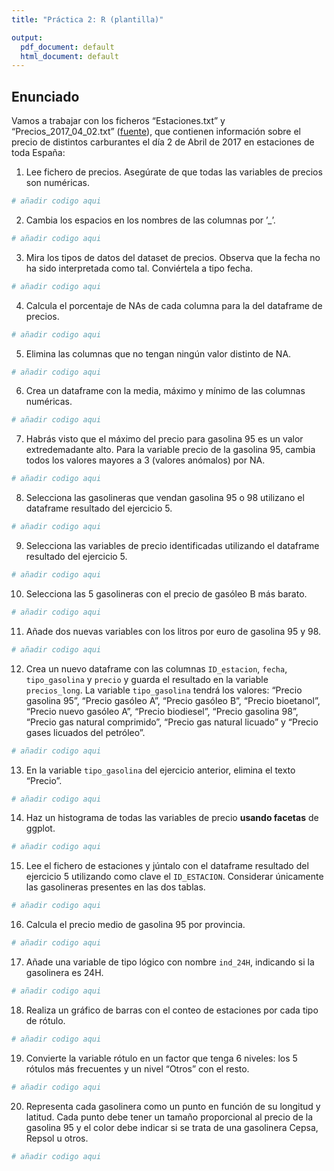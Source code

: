 ```yaml
---
title: "Práctica 2: R (plantilla)"

output:
  pdf_document: default
  html_document: default
---
```


## Enunciado

Vamos a trabajar con los ficheros "Estaciones.txt" y "Precios_2017_04_02.txt" ([fuente](https://geoportalgasolineras.es/#/Descargas)), que contienen información sobre el precio de distintos carburantes el día 2 de Abril de 2017 en estaciones de toda España:

  1. Lee fichero de precios. Asegúrate de que todas las variables de precios son numéricas.
```r
# añadir codigo aqui
```
  
  2. Cambia los espacios en los nombres de las columnas por '_'.
```r
# añadir codigo aqui
```
  
  3. Mira los tipos de datos del dataset de precios. Observa que la fecha no ha sido interpretada como tal. Conviértela a tipo fecha.
```r
# añadir codigo aqui
```
  
  4. Calcula el porcentaje de NAs de cada columna para la del dataframe de precios.
```r
# añadir codigo aqui
```
  
  5. Elimina las columnas que no tengan ningún valor distinto de NA.
```r
# añadir codigo aqui
```
  
  6. Crea un dataframe con la media, máximo y mínimo de las columnas numéricas.
```r
# añadir codigo aqui
```
  
  7. Habrás visto que el máximo del precio para gasolina 95 es un valor extredemadante alto. Para la variable precio de la gasolina 95, cambia todos los valores mayores a 3 (valores anómalos) por NA.
```r
# añadir codigo aqui
```
  
  8. Selecciona las gasolineras que vendan gasolina 95 o 98 utilizano el dataframe resultado del ejercicio 5.
```r
# añadir codigo aqui
```
  
  9. Selecciona las variables de precio identificadas utilizando el dataframe resultado del ejercicio 5.
```r
# añadir codigo aqui
```
  
  10. Selecciona las 5 gasolineras con el precio de gasóleo B más barato.
```r
# añadir codigo aqui
```
  
  11. Añade dos nuevas variables con los litros por euro de gasolina 95 y 98.
```r
# añadir codigo aqui
```
  
  12. Crea un nuevo dataframe con las columnas `ID_estacion`, `fecha`, `tipo_gasolina` y `precio` y guarda el resultado en la variable `precios_long`. La variable `tipo_gasolina` tendrá los valores: "Precio gasolina 95", "Precio gasóleo A", "Precio gasóleo B", "Precio bioetanol", "Precio nuevo gasóleo A", "Precio biodiesel", "Precio gasolina 98", "Precio gas natural comprimido", "Precio gas natural licuado" y "Precio gases licuados del petróleo".
```r
# añadir codigo aqui
```
  
  13. En la variable `tipo_gasolina` del ejercicio anterior, elimina el texto "Precio ".
```r
# añadir codigo aqui
```
  
  14. Haz un histograma de todas las variables de precio **usando facetas** de ggplot.
```r
# añadir codigo aqui
```
  
  15. Lee el fichero de estaciones y júntalo con el dataframe resultado del ejercicio 5 utilizando como clave el `ID_ESTACION`. Considerar únicamente las gasolineras presentes en las dos tablas.
```r
# añadir codigo aqui
```
  
  16. Calcula el precio medio de gasolina 95 por provincia.
```r
# añadir codigo aqui
```
  
  17. Añade una variable de tipo lógico con nombre `ind_24H`, indicando si la gasolinera es 24H.
```r
# añadir codigo aqui
```
  
  18. Realiza un gráfico de barras con el conteo de estaciones por cada tipo de rótulo.
```r
# añadir codigo aqui
```
  
  19. Convierte la variable rótulo en un factor que tenga 6 niveles: los 5 rótulos más frecuentes y un nivel "Otros" con el resto. 
```r
# añadir codigo aqui
```
  
  20. Representa cada gasolinera como un punto en función de su longitud y latitud. Cada punto debe tener un tamaño proporcional al precio de la gasolina 95 y el color debe indicar si se trata de una gasolinera Cepsa, Repsol u otros.
```r
# añadir codigo aqui
```

